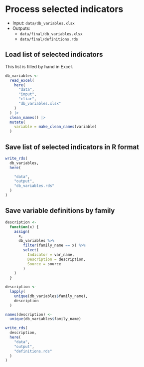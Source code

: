# Process selected indicators

- Input: `data/db_variables.xlsx`
- Outputs: 
  - `data/final/db_variables.xlsx`
  - `data/final/definitions.rds`

## Load list of selected indicators

This list is filled by hand in Excel.

```r
db_variables <-
  read_excel(
    here(
      "data",
      "input",
      "cliar",
      "db_variables.xlsx"
    )
  ) |> 
  clean_names() |> 
  mutate(
    variable = make_clean_names(variable)
  )
```


## Save list of selected indicators in R format

```r
write_rds(
  db_variables,
  here(

    "data",
    "output",
    "db_variables.rds"
  )
)
```

## Save variable definitions by family

```r
description <- 
  function(x) {
    assign(
      x,
      db_variables %>%
        filter(family_name == x) %>%
        select(
          Indicator = var_name,
          Description = description,
          Source = source
        )
    )
  }

description <-
  lapply(
    unique(db_variables$family_name),
    description
  )

names(description) <- 
  unique(db_variables$family_name)

write_rds(
  description,
  here(
    "data",
    "output",
    "definitions.rds"
  )
)
```
